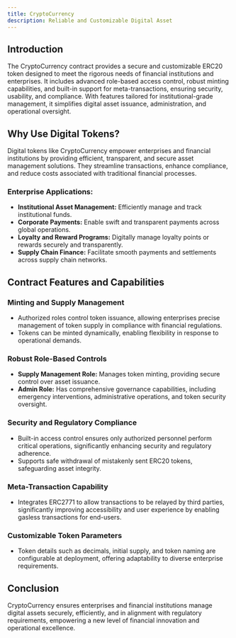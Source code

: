 ```yaml
---
title: CryptoCurrency
description: Reliable and Customizable Digital Asset
---
```


## Introduction

The CryptoCurrency contract provides a secure and customizable ERC20 token
designed to meet the rigorous needs of financial institutions and enterprises.
It includes advanced role-based access control, robust minting capabilities, and
built-in support for meta-transactions, ensuring security, usability, and
compliance. With features tailored for institutional-grade management, it
simplifies digital asset issuance, administration, and operational oversight.

## Why Use Digital Tokens?

Digital tokens like CryptoCurrency empower enterprises and financial
institutions by providing efficient, transparent, and secure asset management
solutions. They streamline transactions, enhance compliance, and reduce costs
associated with traditional financial processes.

### Enterprise Applications:

- **Institutional Asset Management:** Efficiently manage and track institutional
  funds.
- **Corporate Payments:** Enable swift and transparent payments across global
  operations.
- **Loyalty and Reward Programs:** Digitally manage loyalty points or rewards
  securely and transparently.
- **Supply Chain Finance:** Facilitate smooth payments and settlements across
  supply chain networks.

## Contract Features and Capabilities

### Minting and Supply Management

- Authorized roles control token issuance, allowing enterprises precise
  management of token supply in compliance with financial regulations.
- Tokens can be minted dynamically, enabling flexibility in response to
  operational demands.

### Robust Role-Based Controls

- **Supply Management Role:** Manages token minting, providing secure control
  over asset issuance.
- **Admin Role:** Has comprehensive governance capabilities, including emergency
  interventions, administrative operations, and token security oversight.

### Security and Regulatory Compliance

- Built-in access control ensures only authorized personnel perform critical
  operations, significantly enhancing security and regulatory adherence.
- Supports safe withdrawal of mistakenly sent ERC20 tokens, safeguarding asset
  integrity.

### Meta-Transaction Capability

- Integrates ERC2771 to allow transactions to be relayed by third parties,
  significantly improving accessibility and user experience by enabling gasless
  transactions for end-users.

### Customizable Token Parameters

- Token details such as decimals, initial supply, and token naming are
  configurable at deployment, offering adaptability to diverse enterprise
  requirements.

## Conclusion

CryptoCurrency ensures enterprises and financial institutions manage digital
assets securely, efficiently, and in alignment with regulatory requirements,
empowering a new level of financial innovation and operational excellence.
